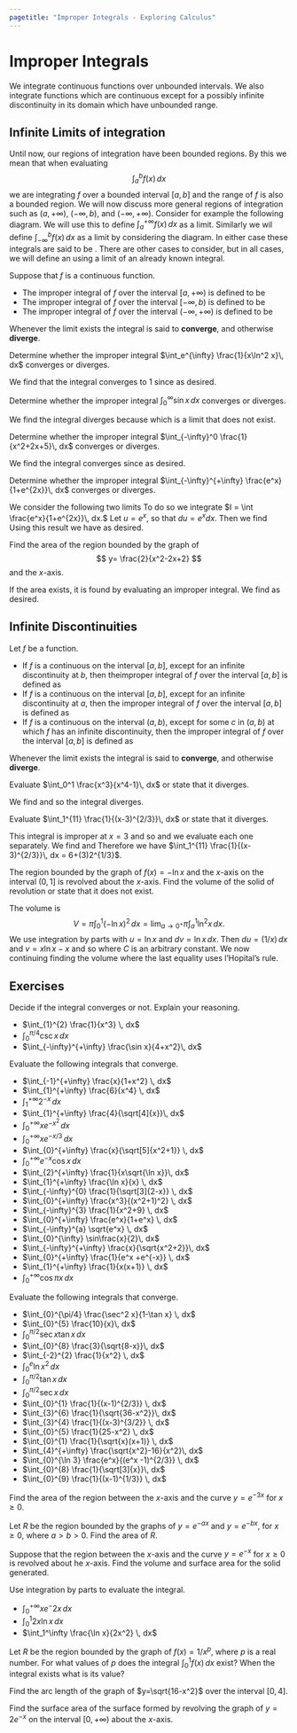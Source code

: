 ```yaml
---
pagetitle: "Improper Integrals - Exploring Calculus"
---
```

# Improper Integrals

We integrate continuous functions over unbounded intervals. We also integrate functions which are continuous except for a possibly infinite discontinuity in its domain which have unbounded range.

## Infinite Limits of integration

Until now, our regions of integration have been bounded regions. 
By this we mean that when evaluating 
$$
\int_a^b f(x)\, dx
$$
we are integrating $f$ over a bounded interval $[a,b]$ and the range of $f$ is also a bounded region. 
We will now discuss more general regions of integration such as $(a,+\infty)$, $(-\infty, b)$, and $(-\infty, +\infty)$. 
Consider for example the following diagram. 
We will use this to define $\int_a^{+\infty} f(x) \, dx$ as a limit. 
Similarly we wil define $\int_{-\infty}^{b} f(x) \, dx$ as a limit by considering the diagram. 
In either case these integrals are said to be \emph{improper}. 
There are other cases to consider, but in all cases, we will define an \emph{improper integral} using a limit of an already known integral. 

::: {#def- } 
Suppose that $f$ is a continuous function.

- The improper integral of $f$ over the interval $[a,+\infty)$ is defined to be \begin{equation} \int_a^{+\infty} f(x) \, dx  = \lim_{b\to +\infty} \int_a^b f(x)\, dx. \end{equation}
- The improper integral of $f$ over the interval $[-\infty,b)$ is defined to be \begin{equation} \int_{-\infty}^b f(x) \, dx  = \lim_{a\to -\infty} \int_a^b f(x)\, dx. \end{equation}
- The improper integral of $f$ over the interval $(-\infty,+\infty)$ is defined to be \begin{equation} \int_{-\infty}^{+\infty} f(x) \, dx  =\int_{-\infty}^c f(x)\, dx + \int^{+\infty}_c f(x)\, dx.\end{equation}
 
Whenever the limit exists the integral is said to \index{converge} **converge**, and otherwise \index{diverge} **diverge**. 
::: 


::: {#exm- } 
Determine whether the improper integral $\int_e^{\infty} \frac{1}{x\ln^2 x}\, dx$ converges or diverges. 
::: 

::: {.solution }
We find that the integral converges to 1 since 
\begin{align*}
\int_e^{\infty} \frac{1}{x\ln^2 x}\, dx
& = \lim_{b\to \infty} \int_e^b \frac{(\ln x)^{-2}}{x}\, dx\\
& = \lim_{b\to \infty} \left[-\frac{1}{\ln x}\right]_e^b
= \lim_{b\to \infty} \left( -\frac{1}{\ln b}+1 \right) 
=1
\end{align*}
as desired.
::: 

::: {#exm- } 
Determine whether the improper integral $\int_0^{\infty} \sin x\, dx$ converges or diverges. 
::: 

::: {.solution }
We find the integral diverges because
\begin{equation}
\int_0^{\infty} \sin x\, dx 
= \lim_{b \to \infty} \int_0^b \sin \, dx
= \lim_{b \to \infty} [-\cos x]_0^b 
= \lim_{b \to \infty} (-\cos b +1)
\end{equation}
which is a limit that does not exist. 
::: 

::: {#exm- } 
Determine whether the improper integral $\int_{-\infty}^0 \frac{1}{x^2+2x+5}\, dx$ converges or diverges. 
::: 

::: {.solution }
We find the integral converges since
\begin{align*}
\int_{-\infty}^0 \frac{1}{x^2+2x+5}\, dx 
& = \lim_{a\to -\infty} \int_{a}^0 \frac{1}{x^2+2x+5}\, dx \\
& = \lim_{a\to -\infty} \left[\frac{1}{2}\tan^{-1}\left(\frac{1}{2}(x+1)\right)\right]_a^0 \\
& = \lim_{a\to -\infty} \left[\frac{1}{2}\tan^{-1}\frac{1}{2}-\frac{1}{2}\tan^{-1}\left(\frac{1}{2}(a+1)\right)\right] 
= \frac{\pi}{4}
\end{align*}
as desired.
::: 

::: {#exm- } 
Determine whether the improper integral $\int_{-\infty}^{+\infty} \frac{e^x}{1+e^{2x}}\, dx$ converges or diverges. 
::: 

::: {.solution }
We consider the following two limits 
\begin{align*}
\int_{-\infty}^{+\infty} \frac{e^x}{1+e^{2x}}\, dx
& = \lim_{a\to-\infty } \int_{a}^{0} \frac{e^x}{1+e^{2x}}\, dx + \lim_{b\to+\infty } \int_{0}^{b} \frac{e^x}{1+e^{2x}}\, dx.
\end{align*}
To do so we integrate $I = \int \frac{e^x}{1+e^{2x}}\, dx.$
Let $u=e^x$, so that $du = e^x dx$. 
Then we find
\begin{equation}
I = \int \frac{1}{1+u^2}\, du = \tan^{-1}u +C.
\end{equation}
Using this result we have 
\begin{align*}
\int_{-\infty}^{+\infty} \frac{e^x}{1+e^{2x}}\, dx 
& = \lim_{a\to-\infty } \left[\tan^{-1} e^x\right]_a^0 + \lim_{b\to+\infty } \left[\tan^{-1} e^x\right]_0^b \\
& = \lim_{a\to-\infty } \left(\frac{\pi}{4} -\tan^{-1}e^a \right) + \lim_{b\to+\infty } \left[\tan^{-1} e^b -\frac{\pi}{4} \right] 
= \frac{\pi}{2}
\end{align*}
as desired. 
::: 

::: {#exm- } 
Find the area of the region bounded by the graph of 
$$
y= \frac{2}{x^2-2x+2}
$$
and the $x$-axis. 
::: 

::: {.solution }
If the area exists, it is found by evaluating an improper integral. 
We find
\begin{align*}
A & = \int_{-\infty}^{+\infty} y \, dx 
= \int_{-\infty}^{0} y \, dx + \int_{0}^{+\infty} y \, dx \\
& = \lim_{a\to-\infty} \int_a^0 \frac{2}{x^2-2x+2}\, dx  +  \lim_{b\to+\infty} \int_0^b \frac{2}{x^2-2x+2} \, dx \\
& = 2 \lim_{a\to-\infty} \int_a^0 \frac{1}{(x-1)^2+1}\, dx  +  2 \lim_{b\to+\infty} \int_0^b\frac{1}{(x-1)^2+1}\, dx \\
& = 2 \lim_{a\to-\infty} \left[\tan^{-1}(x-1)\right]_a^0  +  \lim_{b\to+\infty} \left[\tan^{-1}(x-1)\right]_0^b 
= 2\pi 
\end{align*}
as desired.
::: 







## Infinite Discontinuities


::: {#def- } 
Let $f$ be a function. 

- If $f$ is a continuous on the interval $[a,b]$, except for an infinite discontinuity at $b$, then theimproper integral of $f$ over the interval $[a,b]$ is defined as \begin{equation} \int_a^b f(x) \, dx  = \lim_{k\to b^{-}} \int_a^k f(x) \, dx \end{equation}
- If $f$ is a continuous on the interval $[a,b]$, except for an infinite discontinuity at $a$, then the improper integral of $f$ over the interval $[a,b]$  is defined as \begin{equation} \int_a^b f(x) \, dx  = \lim_{k\to a^{+}} \int_k^a f(x) \, dx \end{equation}
- If $f$ is a continuous on the interval $(a,b)$, except for some $c$ in $(a,b)$ at which $f$ has an infinite discontinuity, then the improper integral of $f$ over the interval $[a,b]$ is defined as \begin{equation} \int_a^b f(x) \, dx  = \int_a^c f(x) \, dx + \int_c^b f(x) \, dx.\end{equation}
 
Whenever the limit exists the integral is said to \index{converge} **converge**, and otherwise \index{diverge} **diverge**. 
::: 

::: {#exm- } 
Evaluate $\int_0^1 \frac{x^3}{x^4-1}\, dx$ or state that it diverges. 
::: 

::: {.solution }
We find
\begin{align*}
\int_0^1 \frac{x^3}{x^4-1}\, dx 
& = \lim_{c\to 1^-}\int_0^c \frac{x^3}{x^4-1}\, dx 
 = \lim_{c\to 1^-} \left[\frac{1}{4}\ln | x^4 -1 |\right]_0^c \\
& = \frac{1}{4}\lim_{c\to 1^-} \ln | c^4 -1 | = -\infty
\end{align*}
and so the integral diverges.
::: 

::: {#exm- } 
Evaluate $\int_1^{11} \frac{1}{(x-3)^{2/3}}\, dx$ or state that it diverges. 
::: 

::: {.solution }
This integral is improper at $x=3$ and so 
\begin{equation}
\int_1^{11} \frac{1}{(x-3)^{2/3}}\, dx 
= \int_1^{3} \frac{1}{(x-3)^{2/3}}\, dx + \int_3^{11} \frac{1}{(x-3)^{2/3}}\, dx 
\end{equation}
and we evaluate each one separately. 
We find
\begin{align*}
\int_1^{3} \frac{1}{(x-3)^{2/3}}\, dx
& = \lim_{c\to 3^-} \int_1^c (x-3)^{-2/3} \, dx 
 = \lim_{c\to 3^-} \left[3(x-3)^{1/3}\right]_1^c \\
& = 3 \lim_{c\to 3^-} \left(2^{1/3}-(3-c)^{1/3}\right)
= (3) 2^{1/3}
\end{align*}
and 
\begin{align*}
\int_3^{11} \frac{1}{(x-3)^{2/3}}\, dx 
& =  \lim_{c\to 3^+} \int_c^{11} \frac{1}{(x-3)^{2/3}}\, dx 
= \lim_{c\to 3^+} \left[3(x-3)^{1/3}\right]_c^{11} \\
& = 3 \lim_{c\to 3^+} \left(8^{1/3}-(c-3)^{1/3}\right) 
= 6
\end{align*}
Therefore we have $\int_1^{11} \frac{1}{(x-3)^{2/3}}\, dx = 6+(3)2^{1/3}$. 
::: 

::: {#exm- } 
The region bounded by the graph of $f(x)=-\ln x$ and the $x$-axis on the interval $(0,1]$ is revolved about the $x$-axis. 
Find the volume of the solid of revolution or state that it does not exist. 
::: 

::: {.solution }
The volume is 
$$
V=\pi \int_0^1 (-\ln x)^2\, dx = \lim_{a\to 0^+} \pi \int_a^1 \ln^2 x\, dx.
$$
We use integration by parts with $u =\ln x$ and $dv=\ln x \, dx$.
Then $du =(1/x) \, dx$ and $v=x\ln x -x$ and so 
\begin{align*}
\int \ln^2 x\, dx 
& = x\ln^2 x-x\ln x -\int(ln x -1)\, dx  \\
& = x\ln^2 x-x\ln x-(x\ln x-x-x) + C\\
& = x\ln^2 x-2x\ln x-2x\ln x+2x+C
\end{align*}
where $C$ is an arbitrary constant. 
We now continuing finding the volume
\begin{align*}
V & = \lim_{a\to 0^+}\pi \left[x\ln^2 x-2x\ln x+2x\right]_a^1 \\
& = \lim_{a\to 0^+}\pi (2-(a\ln^2 a-2a\ln a+2a)) 
= 2\pi
\end{align*}
where the last equality uses l'Hopital's rule. 
::: 




## Exercises


::: {#exr- } 
Decide if the integral converges or not. Explain your reasoning. 
 
- $\int_{1}^{2} \frac{1}{x^3} \, dx$
- $\int_{0}^{\pi/4} \csc x \, dx$
- $\int_{-\infty}^{+\infty} \frac{\sin x}{4+x^2}\, dx$ 
::: 


::: {#exr- } 
Evaluate the following integrals that converge. 
 
- $\int_{-1}^{+\infty} \frac{x}{1+x^2} \, dx$
- $\int_{1}^{+\infty} \frac{6}{x^4} \, dx$
- $\int_{1}^{+\infty}  2^{-x} \, dx$
- $\int_{1}^{+\infty} \frac{4}{\sqrt[4]{x}}\, dx$
- $\int_{0}^{+\infty} x e^{-x^2} \, dx$
- $\int_{0}^{+\infty} x e^{-x/3}\, dx$
- $\int_{0}^{+\infty}  \frac{x}{\sqrt[5]{x^2+1}} \, dx$
- $\int_{0}^{+\infty} e^{-x} \cos x\, dx$
- $\int_{2}^{+\infty} \frac{1}{x\sqrt{\ln x}}\, dx$
- $\int_{1}^{+\infty} \frac{\ln x}{x} \, dx$
- $\int_{-\infty}^{0}  \frac{1}{\sqrt[3]{2-x}} \, dx$
- $\int_{0}^{+\infty} \frac{x^3}{(x^2+1)^2} \, dx$
- $\int_{-\infty}^{3} \frac{1}{x^2+9} \, dx$
- $\int_{0}^{+\infty} \frac{e^x}{1+e^x} \, dx$
- $\int_{-\infty}^{a}  \sqrt{e^x} \, dx$
- $\int_{0}^{\infty} \sin\frac{x}{2}\, dx$
- $\int_{-\infty}^{+\infty} \frac{x}{\sqrt{x^2+2}}\, dx$
- $\int_{0}^{+\infty} \frac{1}{e^x +e^{-x}} \, dx$
- $\int_{1}^{+\infty}  \frac{1}{x(x+1)} \, dx$
- $\int_{0}^{+\infty} \cos \pi x \, dx$
 
::: 

::: {#exr- } 
Evaluate the following integrals that converge. 
 
- $\int_{0}^{\pi/4} \frac{\sec^2 x}{1-\tan x} \, dx$
- $\int_{0}^{5} \frac{10}{x}\, dx$
- $\int_{0}^{\pi/2}  \sec x\tan x \, dx$
- $\int_{0}^{8} \frac{3}{\sqrt{8-x}}\, dx$
- $\int_{-2}^{2} \frac{1}{x^2} \, dx$
- $\int_{0}^{e} \ln x^2 \, dx$
- $\int_{0}^{\pi/2}  \tan x \, dx$
- $\int_{0}^{\pi/2} \sec x \, dx$
- $\int_{0}^{1} \frac{1}{(x-1)^{2/3}} \, dx$
- $\int_{3}^{6} \frac{1}{\sqrt{36-x^2}}\, dx$
- $\int_{3}^{4}  \frac{1}{(x-3)^{3/2}} \, dx$
- $\int_{0}^{5}  \frac{1}{25-x^2} \, dx$
- $\int_{0}^{1} \frac{1}{\sqrt{x}(x+1)} \, dx$
- $\int_{4}^{+\infty} \frac{\sqrt{x^2}-16}{x^2}\, dx$
- $\int_{0}^{\ln 3} \frac{e^x}{(e^x -1)^{2/3}} \, dx$
- $\int_{0}^{8} \frac{1}{\sqrt[3]{x}}\, dx$
- $\int_{0}^{9} \frac{1}{(x-1)^{1/3}} \, dx$
 
::: 

::: {#exr- } 
Find the area of the region between the $x$-axis and the curve $y=e^{-3x}$ for $x\geq 0$.
::: 


::: {#exr- } 
Let $R$ be the region bounded by the graphs of $y=e^{-ax}$ and $y=e^{-bx}$, for $x\geq 0$, where $a > b > 0$.
Find the area of $R$. 
::: 


::: {#exr- } 
Suppose that the region between the $x$-axis and the curve $y=e^{-x}$ for $x\geq 0$ is revolved about he $x$-axis. 
Find the volume and surface area for the solid generated. 
::: 

::: {#exr- } 
Use integration by parts to evaluate the integral.
  
- $\int_0^{+\infty} x e^-2x\, dx$
- $\int_0^1 2x\ln x\, dx$
- $\int_1^\infty \frac{\ln x}{2x^2} \, dx$
 
::: 

::: {#exr- } 
Let $R$ be the region bounded by the graph of $f(x)= 1/x^p$, where $p$ is a real number.
For what values of $p$ does the integral $\int_0^1 f(x) \, dx$ exist? When the integral exists what is its value? 
::: 

::: {#exr- } 
Find the arc length of the graph of $y=\sqrt{16-x^2}$ over the interval $[0,4]$.
::: 

::: {#exr- } 
Find the surface area of the surface formed by revolving the graph of $y=2e^{-x}$ on the interval $[0,+\infty)$ about the $x$-axis. 
::: 


